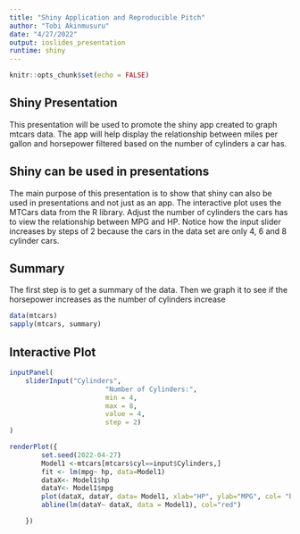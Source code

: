 ---
title: "Shiny Application and Reproducible Pitch"
author: "Tobi Akinmusuru"
date: "4/27/2022"
output: ioslides_presentation
runtime: shiny
---

```{r setup, include=FALSE}
knitr::opts_chunk$set(echo = FALSE)
```

## Shiny Presentation

This presentation will be used to promote the shiny app created to graph mtcars data.  The app will help display the relationship between miles per gallon and horsepower filtered based on the number of cylinders a car has.

## Shiny can be used in presentations

The main purpose of this presentation is to show that shiny can also be used in presentations and not just as an app.  The interactive plot uses the MTCars data from the R library.  Adjust the number of cylinders the cars has to view the relationship between MPG and HP.  Notice how the input slider increases by steps of 2 because the cars in the data set are only 4, 6 and 8 cylinder cars.

##  Summary

The first step is to get a summary of the data. Then we graph it to see if the horsepower increases as the number of cylinders increase
```{r, message=FALSE}
data(mtcars)
sapply(mtcars, summary)
```


## Interactive Plot

```{r eruptions}
inputPanel(
    sliderInput("Cylinders",
                        "Number of Cylinders:",
                        min = 4,
                        max = 8,
                        value = 4,
                        step = 2)
)

renderPlot({
        set.seed(2022-04-27)
        Model1 <-mtcars[mtcars$cyl==input$Cylinders,]
        fit <- lm(mpg~ hp, data=Model1)
        dataX<- Model1$hp
        dataY<- Model1$mpg
        plot(dataX, dataY, data= Model1, xlab="HP", ylab="MPG", col= "blue")
        abline(lm(dataY~ dataX, data = Model1), col="red")

    })
```





